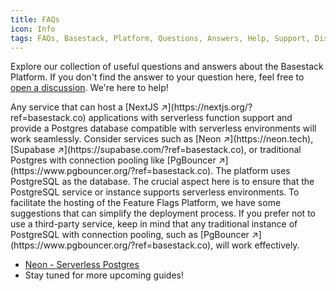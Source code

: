 ```yaml
---
title: FAQs
icon: Info
tags: FAQs, Basestack, Platform, Questions, Answers, Help, Support, Discussion
---
```



Explore our collection of useful questions and answers about the Basestack Platform. If you don't find the answer to your question here, feel free to [open a discussion](https://github.com/basestack-co/basestack/discussions). We're here to help!

<Accordions>
  <Accordion title="What are the requirements for self-hosting">  
  Any service that can host a [NextJS ↗](https://nextjs.org/?ref=basestack.co) applications with
  serverless function support and provide a Postgres database compatible with
  serverless environments will work seamlessly. Consider services such as [Neon
  ↗](https://neon.tech), [Supabase ↗](https://supabase.com/?ref=basestack.co), or traditional
  Postgres with connection pooling like [PgBouncer
  ↗](https://www.pgbouncer.org/?ref=basestack.co).
  </Accordion>

  <Accordion title="What are the supported databases?">  
   The platform uses PostgreSQL as the database. The crucial aspect here is to ensure that the PostgreSQL service or instance supports serverless environments. To facilitate the hosting of the Feature Flags Platform, we have some suggestions that can simplify the deployment process.
   If you prefer not to use a third-party service, keep in mind that any traditional instance of PostgreSQL with connection pooling, such as [PgBouncer ↗](https://www.pgbouncer.org/?ref=basestack.co), will work effectively.

  - [Neon - Serverless Postgres](/content/self-hosting/database/neon)
  - Stay tuned for more upcoming guides!
  </Accordion>
</Accordions>
